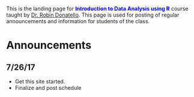 
This is the landing page for <span style="color:blue">**Introduction to Data Analysis using R**</span> course taught by [Dr. Robin Donatello](www.norcalbiostat.com). This page is used for posting of regular announcements and information for students of the class. 


# Announcements
 


## 7/26/17
- Get this site started. 
- Finalize and post schedule

